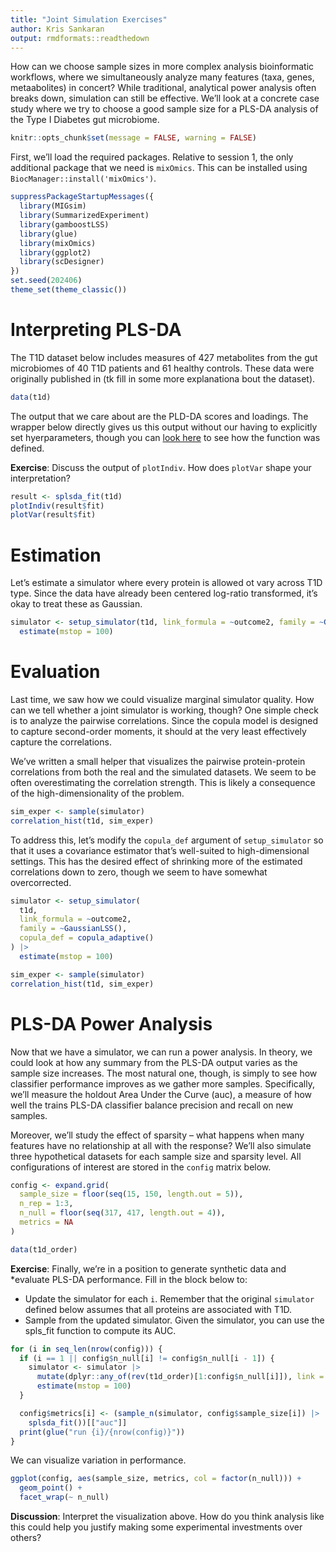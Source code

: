 ```yaml
---
title: "Joint Simulation Exercises"
author: Kris Sankaran
output: rmdformats::readthedown
---
```


How can we choose sample sizes in more complex analysis bioinformatic workflows,
where we simultaneously analyze many features (taxa, genes, metaabolites) in
concert? While traditional, analytical power analysis often breaks down,
simulation can still be effective. We'll look at a concrete case study where we
try to choose a good sample size for a PLS-DA analysis of the Type I Diabetes
gut microbiome.

```r
knitr::opts_chunk$set(message = FALSE, warning = FALSE)
```

First, we'll load the required packages. Relative to session 1, the only
additional package that we need is `mixOmics`. This can be installed using
`BiocManager::install('mixOmics')`.

```r
suppressPackageStartupMessages({
  library(MIGsim)
  library(SummarizedExperiment)
  library(gamboostLSS)
  library(glue)
  library(mixOmics)
  library(ggplot2)
  library(scDesigner)
})
set.seed(202406)
theme_set(theme_classic())
```

# Interpreting PLS-DA

The T1D dataset below includes measures of 427 metabolites from the gut
microbiomes of 40 T1D patients and 61 healthy controls. These data were
originally published in (tk fill in some more explanationa bout the dataset).

```r
data(t1d)
```

The output that we care about are the PLD-DA scores and loadings. The wrapper
below directly gives us this output without our having to explicitly set
hyerparameters, though you can [look here](https://github.com/krisrs1128/intro-to-simulation/blob/main/MIGsim/R/methods.R) 
to see how the function was defined.

**Exercise**: Discuss the output of `plotIndiv`. How does `plotVar` shape
your interpretation?

```r
result <- splsda_fit(t1d)
plotIndiv(result$fit)
plotVar(result$fit)
```

# Estimation

Let's estimate a simulator where every protein is allowed ot vary across T1D
type. Since the data have already been centered log-ratio transformed, it's okay
to treat these as Gaussian. 

```r
simulator <- setup_simulator(t1d, link_formula = ~outcome2, family = ~GaussianLSS()) |>
  estimate(mstop = 100)
```

# Evaluation

Last time, we saw how we could visualize marginal simulator quality. How can we
tell whether a joint simulator is working, though? One simple check is to
analyze the pairwise correlations. Since the copula model is designed to capture
second-order moments, it should at the very least effectively capture the
correlations.

We've written a small helper that visualizes the pairwise protein-protein
correlations from both the real and the simulated datasets. We seem to be often
overestimating the correlation strength. This is likely a consequence of the
high-dimensionality of the problem.

```r
sim_exper <- sample(simulator)
correlation_hist(t1d, sim_exper)
```

To address this, let's modify the `copula_def` argument of `setup_simulator` so
that it uses a covariance estimator that's well-suited to high-dimensional
settings. This has the desired effect of shrinking more of the estimated
correlations down to zero, though we seem to have somewhat overcorrected.

```r
simulator <- setup_simulator(
  t1d,
  link_formula = ~outcome2,
  family = ~GaussianLSS(),
  copula_def = copula_adaptive()
) |>
  estimate(mstop = 100)

sim_exper <- sample(simulator)
correlation_hist(t1d, sim_exper)
```

# PLS-DA Power Analysis

Now that we have a simulator, we can run a power analysis. In theory, we could
look at how any summary from the PLS-DA output varies as the sample size
increases. The most natural one, though, is simply to see how classifier
performance improves as we gather more samples. Specifically, we'll measure the
holdout Area Under the Curve (auc), a measure of how well the trains PLS-DA
classifier balance precision and recall on new samples.

Moreover, we'll study the effect of sparsity -- what happens when many features
have no relationship at all with the response? We'll also simulate three
hypothetical datasets for each sample size and sparsity level. All
configurations of interest are stored in the `config` matrix below.

```r
config <- expand.grid(
  sample_size = floor(seq(15, 150, length.out = 5)),
  n_rep = 1:3,
  n_null = floor(seq(317, 417, length.out = 4)),
  metrics = NA
)

data(t1d_order)
```

**Exercise**: Finally, we're in a position to generate synthetic data and
*evaluate
PLS-DA performance. Fill in the block below to:

* Update the simulator for each `i`. Remember that the original `simulator` defined below assumes that all proteins are associated with T1D.  
* Sample from the updated simulator. Given the simulator, you can use the spls_fit function to compute its AUC.

```r
for (i in seq_len(nrow(config))) {
  if (i == 1 || config$n_null[i] != config$n_null[i - 1]) {
    simulator <- simulator |>
      mutate(dplyr::any_of(rev(t1d_order)[1:config$n_null[i]]), link = ~1) |>
      estimate(mstop = 100)
  }

  config$metrics[i] <- (sample_n(simulator, config$sample_size[i]) |>
    splsda_fit())[["auc"]]
  print(glue("run {i}/{nrow(config)}"))
}
```

We can visualize variation in performance. 

```r
ggplot(config, aes(sample_size, metrics, col = factor(n_null))) +
  geom_point() +
  facet_wrap(~ n_null)
```


**Discussion**: Interpret the visualization above. How do you think analysis
like this could help you justify making some experimental investments over
others?